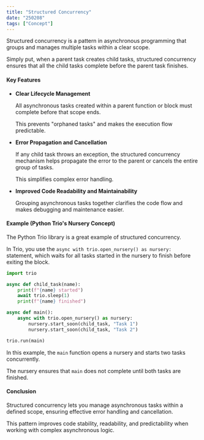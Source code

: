 ```yaml
---
title: "Structured Concurrency"
date: "250208"
tags: ["Concept"]
---
```


Structured concurrency is a pattern in asynchronous programming that groups and manages multiple tasks within a clear scope.

Simply put, when a parent task creates child tasks, structured concurrency ensures that all the child tasks complete before the parent task finishes.

#### Key Features

- **Clear Lifecycle Management**

  All asynchronous tasks created within a parent function or block must complete before that scope ends.

  This prevents "orphaned tasks" and makes the execution flow predictable.

- **Error Propagation and Cancellation**

  If any child task throws an exception, the structured concurrency mechanism helps propagate the error to the parent or cancels the entire group of tasks.

  This simplifies complex error handling.

- **Improved Code Readability and Maintainability**

  Grouping asynchronous tasks together clarifies the code flow and makes debugging and maintenance easier.

#### Example (Python Trio's Nursery Concept)

The Python Trio library is a great example of structured concurrency.

In Trio, you use the `async with trio.open_nursery() as nursery:` statement, which waits for all tasks started in the nursery to finish before exiting the block.

```python
import trio

async def child_task(name):
    print(f"{name} started")
    await trio.sleep(1)
    print(f"{name} finished")

async def main():
    async with trio.open_nursery() as nursery:
        nursery.start_soon(child_task, "Task 1")
        nursery.start_soon(child_task, "Task 2")

trio.run(main)
```

In this example, the `main` function opens a nursery and starts two tasks concurrently.

The nursery ensures that `main` does not complete until both tasks are finished.

#### Conclusion

Structured concurrency lets you manage asynchronous tasks within a defined scope, ensuring effective error handling and cancellation.

This pattern improves code stability, readability, and predictability when working with complex asynchronous logic.
